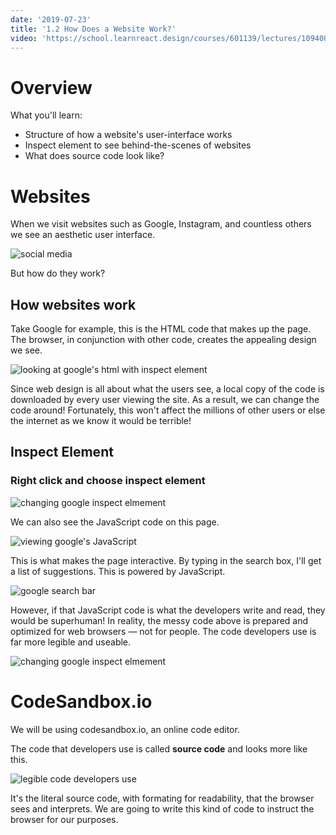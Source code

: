 ```yaml
---
date: '2019-07-23'
title: '1.2 How Does a Website Work?'
video: 'https://school.learnreact.design/courses/601139/lectures/10940022'
---
```



# Overview

What you'll learn:

- Structure of how a website's user-interface works
- Inspect element to see behind-the-scenes of websites
- What does source code look like?

<CourseVideoLink to={props.pageContext.frontmatter.video} />

# Websites

When we visit websites such as Google, Instagram, and countless others we see an aesthetic user interface.

![social media](./social-media.jpg)

But how do they work?

## How websites work

Take Google for example, this is the HTML code that makes up the page. The browser, in conjunction with other code, creates the appealing design we see.

![looking at google's html with inspect element](./google-inspect.png)

Since web design is all about what the users see, a local copy of the code is downloaded by every user viewing the site. As a result, we can change the code around! Fortunately, this won't affect the millions of other users or else the internet as we know it would be terrible!

## Inspect Element

### Right click and choose inspect element

![changing google inspect elmement](./google-inspect2.png)

We can also see the JavaScript code on this page.

![viewing google's JavaScript](./google-inspect3.png)

This is what makes the page interactive. By typing in the search box, I'll get a list of suggestions. This is powered by JavaScript.

![google search bar](./googlesearch.png)

However, if that JavaScript code is what the developers write and read, they would be superhuman! In reality, the messy code above is prepared and optimized for web browsers — not for people. The code developers use is far more legible and useable.

![changing google inspect elmement](./google-inspect2.png)

# <span>CodeSandbox.io</span>

We will be using codesandbox.io, an online code editor.

The code that developers use is called **source code** and looks more like this.

![legible code developers use](./codesandbox.png)

It's the literal source code, with formating for readability, that the browser sees and interprets. We are going to write this kind of code to instruct the browser for our purposes.
